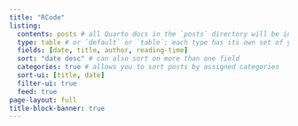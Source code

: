 ```yaml
---
title: "RCode"
listing: 
  contents: posts # all Quarto docs in the `posts` directory will be included on your listing page
  type: table # or `default` or `table`; each type has its own set of yaml options to include
  fields: [date, title, author, reading-time]
  sort: "date desc" # can also sort on more than one field
  categories: true # allows you to sort posts by assigned categories
  sort-ui: [title, date]
  filter-ui: true
  feed: true
page-layout: full
title-block-banner: true
---
```


